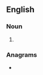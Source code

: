 {{also|sea birds}}
==English==

===Noun===
{{head|en|noun form}}

# {{plural of|en|seabird}}

===Anagrams===
* {{anagrams|en|a=abdeirss|sidebars}}